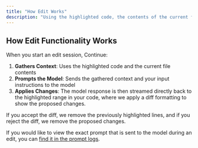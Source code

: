 ```yaml
---
title: "How Edit Works"
description: "Using the highlighted code, the contents of the current file containing your highlight, and your input instructions, we prompt the model to edit the code according to your instructions. No other additional context is provided to the model."
---
```


## How Edit Functionality Works

When you start an edit session, Continue:

1. **Gathers Context**: Uses the highlighted code and the current file contents
2. **Prompts the Model**: Sends the gathered context and your input instructions to the model
3. **Applies Changes**: The model response is then streamed directly back to the highlighted range in your code, where we apply a diff formatting to show the proposed changes.

If you accept the diff, we remove the previously highlighted lines, and if you reject the diff, we remove the proposed changes.

If you would like to view the exact prompt that is sent to the model during an edit, you can [find it in the prompt logs](/troubleshooting#check-the-logs).
